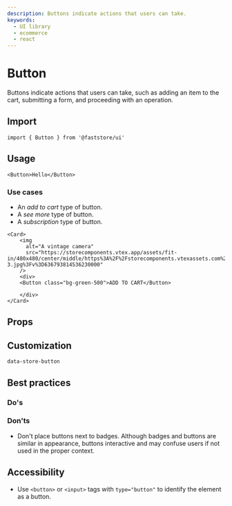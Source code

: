```yaml
---
description: Buttons indicate actions that users can take.
keywords:
  - UI library
  - ecommerce
  - react
---
```



# Button

Buttons indicate actions that users can take, such as adding an item to the cart, submitting a form, and proceeding with an operation.

## Import

```tsx
import { Button } from '@faststore/ui'
```

## Usage

```tsx live
<Button>Hello</Button>
```

### Use cases
- An *add to cart* type of button.
- A *see more* type of button.
- A *subscription* type of button.

```tsx live
<Card>
    <img
      alt="A vintage camera"
      src="https://storecomponents.vtex.app/assets/fit-in/480x480/center/middle/https%3A%2F%2Fstorecomponents.vtexassets.com%2Farquivos%2Fids%2F155481%2FFrame-3.jpg%3Fv%3D636793814536230000"
    />
    <div>
    <Button class="bg-green-500">ADD TO CART</Button>

    </div>
</Card>
```

## Props

<PropsSection name="Button" />

## Customization

`data-store-button`

## Best practices

### Do's

### Don'ts
- Don't place buttons next to badges. Although badges and buttons are similar in appearance, buttons interactive and may confuse users if not used in the proper context.

## Accessibility
- Use `<button>` or `<input>` tags with `type="button"` to identify the element as a button.
